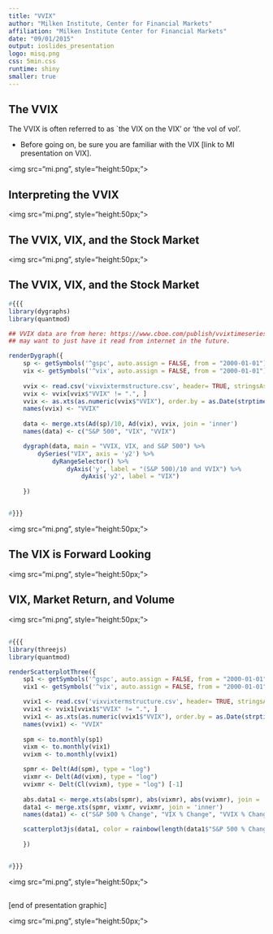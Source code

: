 ```yaml
---
title: "VVIX"
author: "Milken Institute, Center for Financial Markets"
affiliation: "Milken Institute Center for Financial Markets"
date: "09/01/2015"
output: ioslides_presentation
logo: misq.png
css: 5min.css
runtime: shiny
smaller: true
---
```


<!---
CBOE whitepaper on VVIX: https://www.cboe.com/micro/vvix/vvixwhitepaper.aspx
Very Useful Bloomberg article: http://www.bloomberg.com/news/articles/2015-09-08/market-volatility-has-changed-immensely
-->

## The VVIX

The VVIX is often referred to as `the VIX on the VIX' or 'the vol of vol'.  

-  Before going on, be sure you are familiar with the VIX [link to MI presentation on VIX].

<div class="MIfooter"><img src="mi.png", style="height:50px;"></div> 

## Interpreting the VVIX


<div class="MIfooter"><img src="mi.png", style="height:50px;"></div> 

## The VVIX, VIX, and the Stock Market


<div class="MIfooter"><img src="mi.png", style="height:50px;"></div>

## The VVIX, VIX, and the Stock Market

```r
#{{{
library(dygraphs)
library(quantmod)

## VVIX data are from here: https://www.cboe.com/publish/vvixtimeseries/vixvixtermstructure.xls
## may want to just have it read from internet in the future. 

renderDygraph({
    sp <- getSymbols('^gspc', auto.assign = FALSE, from = "2000-01-01")
    vix <- getSymbols('^vix', auto.assign = FALSE, from = "2000-01-01")
    
    vvix <- read.csv('vixvixtermstructure.csv', header= TRUE, stringsAsFactors = FALSE, colClasses = c("character", "character", "character"))
    vvix <- vvix[vvix$"VVIX" != ".", ]
    vvix <- as.xts(as.numeric(vvix$"VVIX"), order.by = as.Date(strptime(vvix$Date, format = "%d-%b-%y")))
    names(vvix) <- "VVIX"
    
    data <- merge.xts(Ad(sp)/10, Ad(vix), vvix, join = 'inner')
    names(data) <- c("S&P 500", "VIX", "VVIX")

    dygraph(data, main = "VVIX, VIX, and S&P 500") %>%
        dySeries("VIX", axis = 'y2') %>%
            dyRangeSelector() %>%
                dyAxis('y', label = "(S&P 500)/10 and VVIX") %>%
                    dyAxis('y2', label = "VIX") 
                        
    })


#}}}
```

<div class="MIfooter"><img src="mi.png", style="height:50px;"></div> 

## The VIX is Forward Looking



<div class="MIfooter"><img src="mi.png", style="height:50px;"></div> 

##  VIX, Market Return, and Volume

<div class="MIfooter"><img src="mi.png", style="height:50px;"></div> 

##

```r
#{{{
library(threejs)
library(quantmod)

renderScatterplotThree({
    sp1 <- getSymbols('^gspc', auto.assign = FALSE, from = "2000-01-01")
    vix1 <- getSymbols('^vix', auto.assign = FALSE, from = "2000-01-01")

    vvix1 <- read.csv('vixvixtermstructure.csv', header= TRUE, stringsAsFactors = FALSE, colClasses = c("character", "character", "character"))
    vvix1 <- vvix1[vvix1$"VVIX" != ".", ]
    vvix1 <- as.xts(as.numeric(vvix1$"VVIX"), order.by = as.Date(strptime(vvix1$Date, format = "%d-%b-%y")))
    names(vvix1) <- "VVIX"
    
    spm <- to.monthly(sp1)
    vixm <- to.monthly(vix1)
    vvixm <- to.monthly(vvix1)

    spmr <- Delt(Ad(spm), type = "log")
    vixmr <- Delt(Ad(vixm), type = "log")
    vvixmr <- Delt(Cl(vvixm), type = "log") [-1]
    
    abs.data1 <- merge.xts(abs(spmr), abs(vixmr), abs(vvixmr), join = 'inner')
    data1 <- merge.xts(spmr, vixmr, vvixmr, join = 'inner')
    names(data1) <- c("S&P 500 % Change", "VIX % Change", "VVIX % Change")

    scatterplot3js(data1, color = rainbow(length(data1$"S&P 500 % Change")), labels = paste("Month: ", as.Date(index(data1)), sep = ""))
                        
    })


#}}}
```

<div class="MIfooter"><img src="mi.png", style="height:50px;"></div> 

##

[end of presentation graphic]

<div class="MIfooter"><img src="mi.png", style="height:50px;"></div> 
